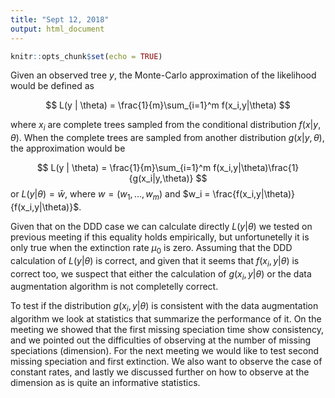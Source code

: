 ```yaml
---
title: "Sept 12, 2018"
output: html_document
---
```


```r
knitr::opts_chunk$set(echo = TRUE)
```



Given an observed tree $y$, the Monte-Carlo approximation of the likelihood would be defined as 

$$ L(y | \theta) = \frac{1}{m}\sum_{i=1}^m f(x_i,y|\theta) $$

where $x_i$ are complete trees sampled from the conditional distribution $f(x|y,\theta)$. When the complete trees are sampled from another distribution $g(x|y,\theta)$, the approximation would be 

$$ L(y | \theta) = \frac{1}{m}\sum_{i=1}^m f(x_i,y|\theta)\frac{1}{g(x_i|y,\theta)} $$
or $L(y|\theta)=\bar{w}$, where $w = (w_1,...,w_m)$ and $w_i = \frac{f(x_i,y|\theta)}{f(x_i,y|\theta)}$. 

Given that on the DDD case we can calculate directly $L(y | \theta)$ we tested on previous meeting if this equality holds empirically, but unfortunetelly it is only true when the extinction rate $\mu_0$ is zero. Assuming that the DDD calculation of $L(y | \theta)$ is correct, and given that it seems that $f(x_i,y|\theta)$ is correct too, we suspect that either the calculation of $g(x_i,y|\theta)$ or the data augmentation algorithm is not completelly correct. 


To test if the distribution $g(x_i,y|\theta)$ is consistent with the data augmentation algorithm we look at statistics that summarize the performance of it. On the meeting we showed that the first missing speciation time show consistency, and we pointed out the difficulties of observing at the number of missing speciations (dimension). For the next meeting we would like to test second missing speciation and first extinction. We also want to observe the case of constant rates, and lastly we discussed further on how to observe at the dimension as is quite an informative statistics. 


